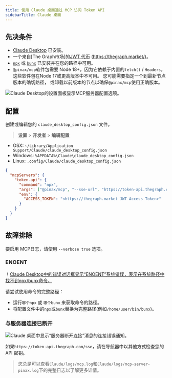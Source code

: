 ```yaml
---
title: 使用 Claude 桌面通过 MCP 访问 Token API
sidebarTitle: Claude 桌面
---
```


## 先决条件

- [Claude Desktop](https://claude.ai/download) 已安装。
- 一个来自[The Graph市场]的[JWT 代币](/token-api/quick-start) (https://thegraph.market/)。
- [`npx`](https://docs.npmjs.com/downloading-and-installing-node-js-and-npm) 或 [`bunx`](https://bun.sh/) 已安装并在您的路径中可用。
- `@pinax/mcp`软件包需要 Node 18+，因为它依赖于内置的`fetch()` / `Headers`，这些软件包在Node 17或更高版本中不可用。 您可能需要指定一个到最新节点版本的确切路径， 或卸载以前版本的节点以确保`@pinax/mcp`使用正确版本。

![Claude Desktop的设置面板显示MCP服务器配置选项。](/img/claude-preview-token-api.png)

## 配置

创建或编辑您的 `claude_desktop_config.json` 文件。

> **设置** > **开发者** > **编辑配置**

- OSX: `~/Library/Application Support/Claude/claude_desktop_config.json`
- Windows: `%APPDATA%\Claude\claude_desktop_config.json`
- Linux: `.config/Claude/claude_desktop_config.json`

```json label="claude_desktop_config.json"
{
  "mcpServers": {
    "token-api": {
      "command": "npx",
      "args": ["@pinax/mcp", "--sse-url", "https://token-api.thegraph.com/sse"],
      "env": {
        "ACCESS_TOKEN": "<https://thegraph.market JWT Access Token>"
      }
    }
  }
}
```

## 故障排除

要启用 MCP日志，请使用 `--verbose true` 选项。

### ENOENT

！[Claude Desktop中的错误对话框显示“ENOENT”系统错误，表示在系统路径中找不到npx/bunx命令。](/img/claude-ENOENT.png)

请尝试使用命令的完整路径：

- 运行`哪个npx` 或 `哪个bunx` 来获取命令的路径。
- 将配置文件中的`npx`或`bunx`替换为完整路径(例如`/home/user/bin/bunx`)。

### 与服务器连接已断开

![Claude 桌面中显示“服务器断开连接”消息的连接错误通知。](/img/claude-server-disconnect.png)

如果`https://token-api.thegraph.com/sse`，请在导航器中以其他方式检查您的 API 密钥。

> 您总是可以查看`Claude/logs/mcp.log`和`Claude/logs/mcp-server-pinax.log`下的完整日志以了解更多详情。

